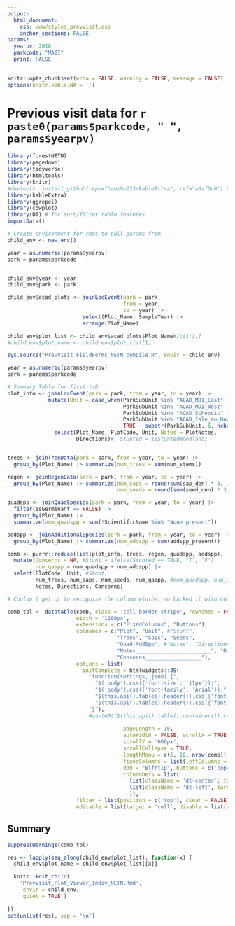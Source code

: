 ```yaml
---
output: 
  html_document:
    css: www/styles_prevvisit.css
    anchor_sections: FALSE
params:
  yearpv: 2018
  parkcode: "MABI"
  print: FALSE
---
```

```r
knitr::opts_chunk$set(echo = FALSE, warning = FALSE, message = FALSE)
options(knitr.kable.NA = '')
```

# Previous visit data for `r paste0(params$parkcode, " ", params$yearpv)` {.tabset .tabset-pills}
```r
library(forestNETN)
library(pagedown)
library(tidyverse)
library(htmltools)
library(knitr)
#devtools::install_github(repo="haozhu233/kableExtra", ref="a6af5c0") # for collapse_rows()
library(kableExtra)
library(ggrepel)
library(cowplot)
library(DT) # for sort/filter table features
importData()
```

```r
# Create environment for rmds to pull params from
child_env <- new.env()

year = as.numeric(params$yearpv)
park = params$parkcode


child_env$year <- year
child_env$park <- park

child_env$acad_plots <- joinLocEvent(park = park, 
                                     from = year, 
                                     to = year) |> 
                        select(Plot_Name, SampleYear) |> 
                        arrange(Plot_Name)

child_env$plot_list <- child_env$acad_plots$Plot_Name#[c(1:2)]
#child_env$plot_name <- child_env$plot_list[1]

sys.source("PrevVisit_FieldForms_NETN_compile.R", envir = child_env)
```


```r
year = as.numeric(params$yearpv)
park = params$parkcode

# Summary Table for first tab
plot_info <- joinLocEvent(park = park, from = year, to = year) |> 
             mutate(Unit = case_when(ParkSubUnit %in% "ACAD_MDI_East" ~ "East",
                                     ParkSubUnit %in% "ACAD_MDI_West" ~ "West",
                                     ParkSubUnit %in% "ACAD_Schoodic" ~ "Schoodic",
                                     ParkSubUnit %in% "ACAD_Isle_au_Haut" ~ "IAH", 
                                     TRUE ~ substr(ParkSubUnit, 6, nchar(ParkSubUnit)))) |> 
               select(Plot_Name, PlotCode, Unit, Notes = PlotNotes, 
                      Directions)#, Stunted = IsStuntedWoodland)  


trees <- joinTreeData(park = park, from = year, to = year) |> 
  group_by(Plot_Name) |> summarize(num_trees = sum(num_stems))

regen <- joinRegenData(park = park, from = year, to = year) |> 
  group_by(Plot_Name) |> summarize(num_saps = round(sum(sap_den) * 3, 1),
                                   num_seeds = round(sum(seed_den) * 3, 1))

quadspp <- joinQuadSpecies(park = park, from = year, to = year) |> 
  filter(IsGerminant == FALSE) |> 
  group_by(Plot_Name) |> 
  summarize(num_quadspp = sum(!ScientificName %in% "None present"))

addspp <- joinAdditionalSpecies(park = park, from = year, to = year) |> 
  group_by(Plot_Name) |> summarize(num_addspp = sum(addspp_present))

comb <- purrr::reduce(list(plot_info, trees, regen, quadspp, addspp), left_join, by = "Plot_Name") |> 
  mutate(Concerns = NA, #Stunt = ifelse(Stunted == TRUE, "T", "F"),
         num_qaspp = num_quadspp + num_addspp) |> 
  select(PlotCode, Unit, #Stunt, 
         num_trees, num_saps, num_seeds, num_qaspp, #num_quadspp, num_addspp, 
         Notes, Directions, Concerns)

# Couldn't get dt to recognize the column widths, so hacked it with colnames. 

comb_tbl <- datatable(comb, class = 'cell-border stripe', rownames = FALSE,
                      width = '1200px',
                      extensions = c("FixedColumns", "Buttons"),
                      colnames = c("Plot", "Unit", #"Stunt", 
                                   "Trees", "Saps", "Seeds",
                                   "Quad-AddSpp", #"Notes", "Directions", "Concerns"),
                                   "Notes________________________", "Directions_______________________",
                                   "Concerns__________________"),
                      options = list(       
                        initComplete = htmlwidgets::JS(
                          "function(settings, json) {",
                            "$('body').css({'font-size': '11px'});",
                            "$('body').css({'font-family': 'Arial'});",
                            "$(this.api().table().header()).css({'font-size': '11px'});",
                            "$(this.api().table().header()).css({'font-family': 'Arial'});",
                          "}"),
                          #paste0("$(this.api().table().container()).css({'font-size': 12px;})}")),
                            
                                     pageLength = 10,
                                     autoWidth = FALSE, scrollX = TRUE,
                                     scrollY = '600px',
                                     scrollCollapse = TRUE,
                                     lengthMenu = c(5, 10, nrow(comb)),
                                     fixedColumns = list(leftColumns = 1),
                                     dom = "Blfrtip", buttons = c('copy', 'csv', 'print'),
                                     columnDefs = list(
                                       list(className = 'dt-center', targets = 0:5),
                                       list(className = 'dt-left', targets = 6:8)
                                       )),
                      filter = list(position = c('top'), clear = FALSE),
                      editable = list(target = 'cell', disable = list(columns = 0:7))) 

```

## Summary {.tabset}
```r
suppressWarnings(comb_tbl)
```

```r
res <- lapply(seq_along(child_env$plot_list), function(x) {
  child_env$plot_name = child_env$plot_list[[x]]

  knitr::knit_child(
    'PrevVisit_Plot_Viewer_Indiv_NETN.Rmd', 
     envir = child_env,
     quiet = TRUE )
  
})
cat(unlist(res), sep = '\n')
```
